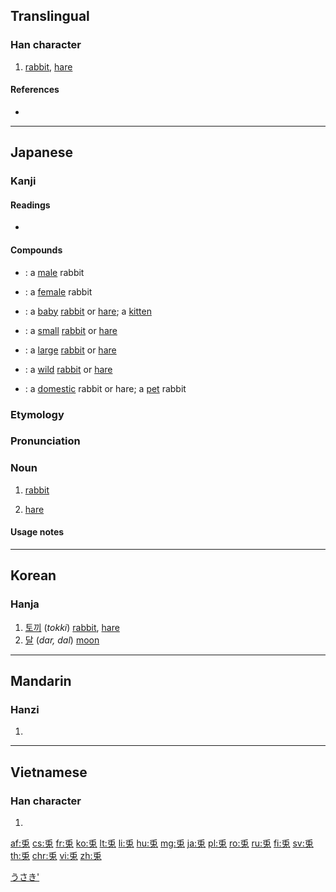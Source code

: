 {{also|兔}}
==Translingual==

===Han character===
{{Han char|rn=10|rad=儿|as=05|sn=7|four=|canj=HLAI}}

# [[rabbit]], [[hare]]

====References====
* {{Han ref|kx=0124.240|dkj=01359|dj=0264.040|hdz=10270.050|uh=514E|ud=20814}}

----

==Japanese==
{{wikipedia|lang=ja}}

===Kanji===
{{ja-kanji|grade=n|rs=儿05}}

====Readings====
* {{ja-readings|goon=[[つ]] (tsu)|kanon=[[と]] (to)|kun=[[うさぎ]] ([[usagi]])}}

====Compounds====
* {{ja-r|雄兎|おす.うさぎ}}: a [[male]] rabbit
* {{ja-r|雌兎|めす.うさぎ}}: a [[female]] rabbit
* {{ja-r|子兎|こ.うさぎ}}: a [[baby]] [[rabbit]] or [[hare]]; a [[kitten]]
* {{ja-r|小兎|こ.うさぎ}}: a [[small]] [[rabbit]] or [[hare]]
* {{ja-r|大兎|だい.うさぎ}}: a [[large]] [[rabbit]] or [[hare]]
* {{ja-r|野兎|の.うさぎ}}: a [[wild]] [[rabbit]] or [[hare]]
* {{ja-r|家兎|いえ.うさぎ}}: a [[domestic]] rabbit or hare; a [[pet]] rabbit

===Etymology===
{{ja-kanjitab|うさぎ|yomi=k}}
{{rfe|lang=ja}}

===Pronunciation===
{{ja-pron|うさぎ|acc=h|acc_ref=NHK|y=k}}

===Noun===
{{ja-noun|hira=うさぎ|count=羽|kata=ウサギ}}

# {{lb|ja|zoology|sort=うさき'}} [[rabbit]]
# {{lb|ja|zoology|sort=うさき'}} [[hare]]

[[Category:Japanese basic words|うさき']]
{{catlangcode|ja|Rabbits|Hares|sort=うさき'}}

====Usage notes====
{{U:ja:biology|ウサギ}}

----

==Korean==

===Hanja===
{{ko-hanja|hangeul=토|rv=to|mr=t'o}}

# [[토끼]] (''tokki'') [[rabbit]], [[hare]]
# [[달]] (''dar, dal'') [[moon]]

----

==Mandarin==

===Hanzi===
{{cmn-hanzi|pin=[[tù]] ([[tu4]])|wg=t'u<sup>4</sup>}}

# {{defn|lang=cmn|sort=儿05}}

----

==Vietnamese==

===Han character===
{{vi-hantu|[[thỏ]], [[thố]], [[kim]]|rs=儿05}}

# {{defn|lang=vi|sort=儿05}}

[[af:兎]]
[[cs:兎]]
[[fr:兎]]
[[ko:兎]]
[[lt:兎]]
[[li:兎]]
[[hu:兎]]
[[mg:兎]]
[[ja:兎]]
[[pl:兎]]
[[ro:兎]]
[[ru:兎]]
[[fi:兎]]
[[sv:兎]]
[[th:兎]]
[[chr:兎]]
[[vi:兎]]
[[zh:兎]]